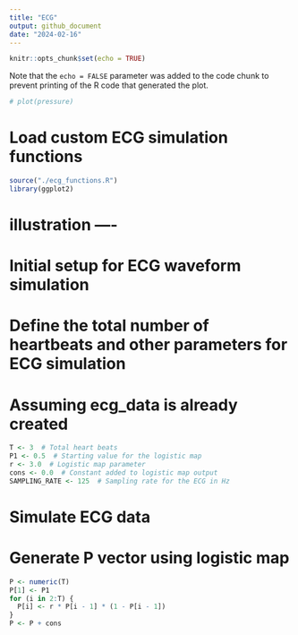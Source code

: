 ```yaml
---
title: "ECG"
output: github_document
date: "2024-02-16"
---
```


```r
knitr::opts_chunk$set(echo = TRUE)
```


Note that the `echo = FALSE` parameter was added to the code chunk to prevent printing of the R code that generated the plot.


```r
# plot(pressure)
```


# Load custom ECG simulation functions
```r
source("./ecg_functions.R")
library(ggplot2)
```

# illustration ----

# Initial setup for ECG waveform simulation
# Define the total number of heartbeats and other parameters for ECG simulation
# Assuming ecg_data is already created

```r
T <- 3  # Total heart beats
P1 <- 0.5  # Starting value for the logistic map
r <- 3.0  # Logistic map parameter
cons <- 0.0  # Constant added to logistic map output
SAMPLING_RATE <- 125  # Sampling rate for the ECG in Hz
```

# Simulate ECG data
# Generate P vector using logistic map
```r
P <- numeric(T)
P[1] <- P1
for (i in 2:T) {
  P[i] <- r * P[i - 1] * (1 - P[i - 1])
}
P <- P + cons
```
<!-- # Convert P vector to Q vector and simulate ECG waveform -->
<!-- Q <- cumsum(P) -->
<!-- ecg <- fit_ecg_waves_to_beats(Q, sampling_rate=SAMPLING_RATE) -->
<!-- t <- seq_along(ecg) / SAMPLING_RATE -->

<!-- # Plot simulated ECG waveform -->
<!-- ecg_data <- data.frame(Time = t, ECG = ecg) -->


<!-- # Step 1: Detect Peaks - Find local maxima -->
<!-- # A simple approach to find local maxima (peaks) -->
<!-- find_peaks <- function(ecg_data) { -->
<!--   peaks <- which(diff(sign(diff(ecg_data$ECG))) == -2) + 1 -->
<!--   peak_data <- ecg_data[peaks, ] -->
<!--   return(peak_data) -->
<!-- } -->

<!-- peak_data <- find_peaks(ecg_data) -->

<!-- # Step 2: Filter Peaks by Separation - Ensure they are at least 0.4s apart -->
<!-- # Sort peaks by amplitude to get the highest peaks first -->
<!-- sorted_peaks <- peak_data[order(-peak_data$ECG), ] -->
<!-- filtered_peaks <- sorted_peaks[1, ]  # Initialize with the highest peak -->

<!-- for (i in 2:nrow(sorted_peaks)) { -->
<!--   if (all(abs(filtered_peaks$Time - sorted_peaks$Time[i]) >= 0.4)) { -->
<!--     filtered_peaks <- rbind(filtered_peaks, sorted_peaks[i, ]) -->
<!--     if (nrow(filtered_peaks) == 2) break  # Stop after finding the second peak -->
<!--   } -->
<!-- } -->

<!-- # Step 3: Plot and Annotate the ECG waveform with R peaks -->
<!-- p <- ggplot(ecg_data, aes(x = Time, y = ECG)) + -->
<!--   geom_line() + -->
<!--   geom_point(data = filtered_peaks, aes(x = Time, y = ECG), color = "red", size = 3) + -->
<!--   geom_text(data = filtered_peaks, aes(x = Time, y = ECG, label = "R"), vjust = -2, color = "red") + -->
<!--   labs(title = "Simulated ECG Waveform with R Peak detection", x = "Time (s)", y = "Amplitude (mV)") + -->
<!--   theme_minimal() -->

<!-- print(p) -->

<!-- # Calculate the time difference between the two peaks -->
<!-- if (nrow(filtered_peaks) >= 2) { -->
<!--   time_diff <- diff(filtered_peaks$Time) -->
<!--   time_diff_label <- paste(round(time_diff, 2), "s") -->

<!--   # Coordinates for annotation placement -->
<!--   x_midpoint <- sum(filtered_peaks$Time) / 2 -->
<!--   y_max <- max(ecg_data$ECG) * 1.1 -->

<!--   # Add a line connecting the two peaks and annotate it with the time difference -->
<!--   p <- p + geom_segment(aes(x = filtered_peaks$Time[1], y = max(ecg_data$ECG),  -->
<!--                             xend = filtered_peaks$Time[2], yend = max(ecg_data$ECG)),  -->
<!--                         linetype = "dashed", color = "blue") + -->
<!--     annotate("text", x = x_midpoint, y = y_max, label = time_diff_label, color = "blue") -->
<!-- } -->

<!-- print(p) -->


<!-- # Initial setup for ECG waveform simulation -->
<!-- # Define the total number of heartbeats and other parameters for ECG simulation -->
<!-- T <- 20  # Total heart beats -->
<!-- P1 <- 0.5  # Starting value for the logistic map -->
<!-- r <- 3.0  # Logistic map parameter -->
<!-- cons <- 0.0  # Constant added to logistic map output -->
<!-- SAMPLING_RATE <- 125  # Sampling rate for the ECG in Hz -->

<!-- # Simulate ECG data -->
<!-- # Generate P vector using logistic map -->
<!-- P <- numeric(T) -->
<!-- P[1] <- P1 -->
<!-- for (i in 2:T) { -->
<!--   P[i] <- r * P[i - 1] * (1 - P[i - 1]) -->
<!-- } -->
<!-- P <- P + cons -->

<!-- # Convert P vector to Q vector and simulate ECG waveform -->
<!-- Q <- cumsum(P) -->
<!-- ecg <- fit_ecg_waves_to_beats(Q, sampling_rate=SAMPLING_RATE) -->
<!-- t <- seq_along(ecg) / SAMPLING_RATE -->

<!-- # Plot simulated ECG waveform -->
<!-- ecg_data <- data.frame(Time = t, ECG = ecg) -->

<!-- ggplot(ecg_data, aes(x = Time, y = ECG)) + -->
<!--   geom_line() + -->
<!--   labs(title = "Simulated ECG Waveform", x = "Time (s)", y = "Amplitude (mV)") + -->
<!--   theme_minimal() -->

<!-- # Simulate HRV data for case/control study -->
<!-- # Simulate RR intervals with variability for two groups: control and case -->
<!-- N <- 100  # Number of RR intervals per group -->
<!-- control_rr <- simulate_rr_intervals_group(N, 0.8, 0.05, "Control") -->
<!-- case_rr <- simulate_rr_intervals_group(N, 0.8, 0.15, "Case") -->
<!-- hrv_data <- rbind(control_rr, case_rr) -->

<!-- # Summarize HRV metrics for each group -->
<!-- hrv_summary <- hrv_data %>% -->
<!--   group_by(Group) %>% -->
<!--   summarise(Mean_RR = mean(RR_Interval), -->
<!--             SDNN = sd(RR_Interval), -->
<!--             RMSSD = sqrt(mean(diff(RR_Interval)^2))) -->

<!-- # Plot HRV data showing RR interval variability between groups -->
<!-- ggplot(hrv_data, aes(x = Group, y = RR_Interval)) + -->
<!--   geom_boxplot() + -->
<!--   geom_jitter(alpha = 0.5, width = 0.3, height = 0) + -->
<!--   labs(title = "RR Interval Variability by Group", x = "Group", y = "RR Interval (s)") + -->
<!--   theme_minimal() -->

<!-- # Assess distribution of RR intervals for normality -->
<!-- # Plot histograms and Q-Q plots for visual inspection -->
<!-- ggplot(hrv_data, aes(x = RR_Interval, fill = Group)) + -->
<!--   geom_histogram(bins = 30, alpha = 0.6) + -->
<!--   facet_wrap(~Group) + -->
<!--   labs(title = "Distribution of RR Intervals by Group", x = "RR Interval (s)", y = "Count") + -->
<!--   theme_minimal() -->

<!-- # Q-Q plots for Control and Case groups using ggplot2 -->
<!-- ggplot(hrv_data, aes(sample = RR_Interval)) + -->
<!--   stat_qq() + -->
<!--   stat_qq_line() + -->
<!--   ggtitle("Q-Q Plot for Control Group") + -->
<!--   theme_minimal() + -->
<!--   facet_grid(.~Group, scales="free") -->

<!-- # Perform Shapiro-Wilk test for normality -->
<!-- shapiro_test_control <- shapiro.test(hrv_data$RR_Interval[hrv_data$Group == "Control"]) -->
<!-- shapiro_test_case <- shapiro.test(hrv_data$RR_Interval[hrv_data$Group == "Case"]) -->
<!-- print(shapiro_test_control) -->
<!-- print(shapiro_test_case) -->

<!-- # Decision on statistical test based on normality assessment -->
<!-- # If normality is not rejected, use t-test; otherwise, consider Mann-Whitney U test. -->
<!-- # Example of performing a t-test (replace with Mann-Whitney U test if necessary) -->
<!-- t_test_result <- t.test(RR_Interval ~ Group, data=hrv_data) -->
<!-- print(t_test_result) -->

<!-- # Covariate data ---- -->
<!-- set.seed(123)  # For reproducibility -->

<!-- # Simulating covariate data -->
<!-- covariate_data <- data.frame( -->
<!--   Sample = 1:(2*N),  # Assuming N samples per group as before -->
<!--   Age_day = sample(0:60, 2*N, replace = TRUE), -->
<!--   Sex = sample(0:1, 2*N, replace = TRUE), -->
<!--   Treatment = sample(c("a", "b", "c"), 2*N, replace = TRUE) -->
<!-- ) -->

<!-- # Combine with HRV data -->
<!-- hrv_data <- cbind(hrv_data, covariate_data) -->
<!-- head(hrv_data) -->

<!-- # GLM ---- -->

<!-- # Convert necessary factors -->
<!-- hrv_data$Group <- as.factor(hrv_data$Group) -->
<!-- hrv_data$Sex <- as.factor(hrv_data$Sex) -->
<!-- hrv_data$Treatment <- as.factor(hrv_data$Treatment) -->

<!-- # Fit GLM model -->
<!-- glm_model <- glm(RR_Interval ~ Group + Age_day + Sex + Treatment, data = hrv_data, family = gaussian()) -->

<!-- # Summary of GLM results -->
<!-- summary(glm_model) -->

<!-- # Predicted vs. Actual RR Intervals Plot -->
<!-- # This plot shows the relationship between the actual RR intervals and the predicted RR intervals from the GLM, providing insight into the model's accuracy. -->

<!-- # Calculate predicted values -->
<!-- hrv_data$Predicted_RR <- predict(glm_model, type = "response") -->

<!-- # Plot of Actual vs. Predicted RR Intervals -->
<!-- ggplot(hrv_data, aes(x = Predicted_RR, y = RR_Interval)) + -->
<!--   geom_point(aes(color = Group), alpha = 0.6) + -->
<!--   geom_abline(intercept = 0, slope = 1, linetype = "dashed", color = "red") + -->
<!--   labs(title = "Actual vs. Predicted RR Intervals", x = "Predicted RR Interval (s)", y = "Actual RR Interval (s)") + -->
<!--   theme_minimal() -->

<!-- # Residuals Plot -->
<!-- # This plot examines the residuals (differences between actual and predicted values) to check for any systematic patterns that might suggest inadequacies in the model. -->

<!-- # Calculate residuals -->
<!-- hrv_data$Residuals <- residuals(glm_model) -->

<!-- # Residuals Plot -->
<!-- ggplot(hrv_data, aes(x = Predicted_RR, y = Residuals)) + -->
<!--   geom_hline(yintercept = 0, linetype = "dashed", color = "red") + -->
<!--   geom_point(aes(color = Group), alpha = 0.6) + -->
<!--   labs(title = "Residuals vs. Predicted RR Intervals", x = "Predicted RR Interval (s)", y = "Residuals") + -->
<!--   theme_minimal() -->

<!-- # Effect Plot for a Single Covariate -->
<!-- # To illustrate the effect of a single covariate while holding others constant, you can create a plot for one covariate at a time. Here's an example for Age: -->

<!-- # Assuming 'Age' is a continuous variable in your model -->
<!-- ggplot(hrv_data, aes(x = Age_day, y = RR_Interval)) + -->
<!--   geom_point(aes(color = Group), alpha = 0.6) + -->
<!--   geom_smooth(method = "glm", method.args = list(family = "gaussian"), formula = y ~ x, aes(group = Group, color = Group)) + -->
<!--   labs(title = "Effect of Age on RR Interval", x = "Age (days)", y = "RR Interval (s)") + -->
<!--   theme_minimal() -->

<!-- # Visualize effects of Group and Covariates on RR Interval -->
<!-- ggplot(hrv_data, aes(x = Group, y = RR_Interval, color = Group)) + -->
<!--   geom_boxplot() + -->
<!--   geom_point() + -->
<!--   facet_wrap(~Sex + Treatment, scales = "free_x") + -->
<!--   labs(title = "RR Interval Variability by Group with Covariates\n(sex 0/1, treatments a,b,c)", x = "Group", y = "RR Interval (s)") + -->
<!--   theme_minimal() -->

